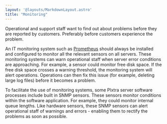 ```yaml
---
layout: '@layouts/MarkdownLayout.astro'
title: "Monitoring"
---
```


Operational and support staff want to find out about problems before they are reported by customers. Preferably before customers experience the problem.

An IT monitoring system such as [Prometheus](https://prometheus.io/) should always be installed and configured to monitor all the relevant sensors on all servers. These monitoring systems can warn operational staff when server error conditions are approaching. For example, a sensor could monitor free disk space. If the free disk space crosses a warning threshold, the monitoring system will alert operations. Operations can then fix this issue (for example, deleting large log files) before it becomes a problem.

To facilitate the use of monitoring systems, some Plxtra server software processes include built in SNMP sensors. These sensors monitor conditions within the software application. For example, they could monitor internal queue lengths. Like hardware sensors, these SNMP sensors can alert operational staff of warnings and errors - enabling them to rectify the problems as soon as possible.
